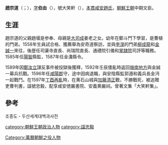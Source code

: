 '''趙宗道'''（{{kor|k=조종도|hanja=趙宗道}}；{{bd|1537年||1597年}}），[[字|字]]'''伯由'''（{{lang|ko|백유}}），號大笑軒（{{lang|ko|대소헌}}），[[本貫|本貫]][[咸安趙氏|咸安趙氏]]，[[朝鮮王朝|朝鮮王朝]]中期文臣。

==生涯==
趙宗道的父親趙堰是参奉、母親是[[大司成|大司成]]姜老之女。幼年在鄭斗門下學習，是曹植的門弟。1558年生員試合格、獲薦舉為安奇道察訪，並與[[李滉|李滉]]的門弟[[柳成龍|柳成龍]]和[[金誠一|金誠一]]來往，後歴任司䆃寺直長、尚瑞院直長、通禮院引儀和[[掌隷院|掌隷院]]司評等職務。1585年任[[陽智|陽智]]縣監，1587年任金溝縣令。

1589年因[[鄭汝立|鄭汝立]]謀反事件被投獄後獲釋，1592年壬辰倭亂時返回[[嶺南地方|嶺南地方]]與金誠一募兵抗戰。1596年任[[咸陽郡|咸陽郡]]守，途中因病退職，與安陰縣監郭遵和義兵長金沔一起戰鬥。在1597年[[丁酉再亂|丁酉再亂]]時，在黄石山城與[[加藤清正|加藤清正]]戰，不勝戰死，被追贈吏曹判書，諡號忠毅，配享咸安徳巌書院、安義黄巌祠。曾著文集「大笑軒集」。

==參考==
조종도 - 두산세계대백과사전

[[category:朝鮮王朝政治人物|category:朝鮮王朝政治人物]]
[[category:諡忠毅|category:諡忠毅]]
[[Category:萬曆朝鮮之役人物|Category:萬曆朝鮮之役人物]]